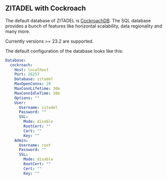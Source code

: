 ## ZITADEL with Cockroach

The default database of ZITADEL is [CockroachDB](https://www.cockroachlabs.com). The SQL database provides a bunch of features like horizontal scalability, data regionality and many more.

Currently versions >= 23.2 are supported.

The default configuration of the database looks like this:

```yaml
Database:
  cockroach:
    Host: localhost
    Port: 26257
    Database: zitadel
    MaxOpenConns: 20
    MaxConnLifetime: 30m
    MaxConnIdleTime: 30m
    Options: ""
    User:
      Username: zitadel
      Password: ""
      SSL:
        Mode: disable
        RootCert: ""
        Cert: ""
        Key: ""
    Admin:
      Username: root
      Password: ""
      SSL:
        Mode: disable
        RootCert: ""
        Cert: ""
        Key: ""
```
